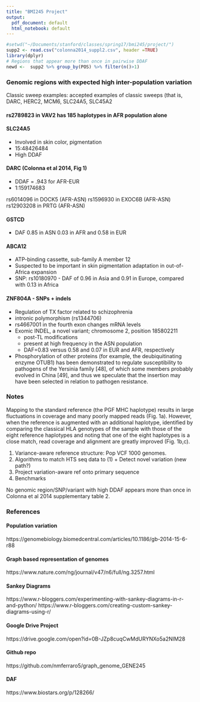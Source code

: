 ```yaml
---
title: "BMI245 Project"
output:
  pdf_document: default
  html_notebook: default
---
```


```r
#setwd("~/Documents/stanford/classes/spring17/bmi245/project/")
supp2 <- read.csv("colonna2014_suppl2.csv", header =TRUE)
library(dplyr)
# Regions that appear more than once in pairwise DDAF
newd <-  supp2 %>% group_by(POS) %>% filter(n()>1)
```

### Genomic regions with expected high inter-population variation

Classic sweep examples: accepted examples of classic sweeps (that is, DARC, HERC2, MCM6, SLC24A5, SLC45A2

#### rs2789823 in VAV2 has 185 haplotypes in AFR population alone
#### SLC24A5 
- Involved in skin color, pigmentation 
- 15:48426484
- High DDAF 

#### DARC (Colonna et al 2014, Fig 1)
- DDAF = .943 for AFR-EUR
- 1:159174683

rs6014096 in DOCK5 (AFR-ASN) 
rs1596930 in EXOC6B (AFR-ASN)
rs12903208 in PRTG (AFR-ASN)

#### GSTCD
- DAF 0.85 in ASN 0.03 in AFR and 0.58 in EUR

#### ABCA12 
- ATP-binding cassette, sub-family A member 12
- Suspected to be important in skin pigmentation adaptation in out-of-Africa expansion
- SNP: rs10180970 - DAF of 0.96 in Asia and 0.91 in Europe, compared with 0.13 in Africa

#### ZNF804A - SNPs + indels
- Regulation of TX factor related to schizophrenia
- intronic polymorphism (rs1344706) 
- rs4667001 in the fourth exon changes mRNA levels
- Exomic INDEL, a novel variant; chromosome 2, position 185802211
  - post-TL modifications
  - present at high frequency in the ASN population 
  - DAF=0.83 versus 0.58 and 0.07 in EUR and AFR, respectively
- Phosphorylation of other proteins (for example, the deubiquitinating enzyme OTUB1) has been demonstrated to regulate susceptibility to pathogens of the Yersinia family [48], of which some members probably evolved in China [49], and thus we speculate that the insertion may have been selected in relation to pathogen resistance.



### Notes
Mapping to the standard reference (the PGF MHC haplotype) results in large fluctuations in coverage and many poorly mapped reads (Fig. 1a). However, when the reference is augmented with an additional haplotype, identified by comparing the classical HLA genotypes of the sample with those of the eight reference haplotypes and noting that one of the eight haplotypes is a close match, read coverage and alignment are greatly improved (Fig. 1b,c).

1. Variance-aware reference structure: Pop VCF 1000 genomes. 
2. Algorithms to match HTS seq data to (1) + Detect novel variation (new path?)
3. Project variation-aware ref onto primary sequence
4. Benchmarks

No genomic region/SNP/variant with high DDAF appears more than once in Colonna et al 2014 supplementary table 2.

### References

#### Population variation
https://genomebiology.biomedcentral.com/articles/10.1186/gb-2014-15-6-r88

#### Graph based representation of genomes
https://www.nature.com/ng/journal/v47/n6/full/ng.3257.html


#### Sankey Diagrams
https://www.r-bloggers.com/experimenting-with-sankey-diagrams-in-r-and-python/
https://www.r-bloggers.com/creating-custom-sankey-diagrams-using-r/

#### Google Drive Project
https://drive.google.com/open?id=0B-JZp8cuqCwMdURYNXo5a2NIM28

#### Github repo
https://github.com/nmferraro5/graph_genome_GENE245


#### DAF
https://www.biostars.org/p/128266/